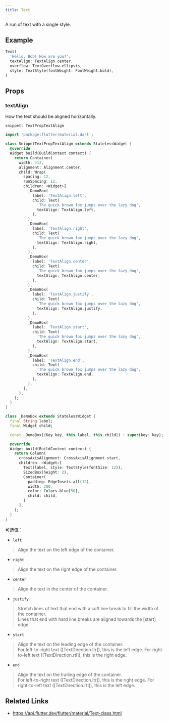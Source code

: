 ```yaml
---
title: Text
---
```


A run of text with a single style.

## Example

```dart liveslice=Text
Text(
  'Hello, Bob! How are you?',
  textAlign: TextAlign.center,
  overflow: TextOverflow.ellipsis,
  style: TextStyle(fontWeight: FontWeight.bold),
)
```

## Props

### textAlign

How the text should be aligned horizontally.

<!-- START auto-generated CODE-SNIPPET -->

`snippet: TextPropTextAlign`

```dart liveslice=TextPropTextAlign
import 'package:flutter/material.dart';

class SnippetTextPropTextAlign extends StatelessWidget {
  @override
  Widget build(BuildContext context) {
    return Container(
      width: 412,
      alignment: Alignment.center,
      child: Wrap(
        spacing: 12,
        runSpacing: 12,
        children: <Widget>[
          _DemoBox(
            label: 'TextAlign.left',
            child: Text(
              'The quick brown fox jumps over the lazy dog',
              textAlign: TextAlign.left,
            ),
          ),
          _DemoBox(
            label: 'TextAlign.right',
            child: Text(
              'The quick brown fox jumps over the lazy dog',
              textAlign: TextAlign.right,
            ),
          ),
          _DemoBox(
            label: 'TextAlign.center',
            child: Text(
              'The quick brown fox jumps over the lazy dog',
              textAlign: TextAlign.center,
            ),
          ),
          _DemoBox(
            label: 'TextAlign.justify',
            child: Text(
              'The quick brown fox jumps over the lazy dog',
              textAlign: TextAlign.justify,
            ),
          ),
          _DemoBox(
            label: 'TextAlign.start',
            child: Text(
              'The quick brown fox jumps over the lazy dog',
              textAlign: TextAlign.start,
            ),
          ),
          _DemoBox(
            label: 'TextAlign.end',
            child: Text(
              'The quick brown fox jumps over the lazy dog',
              textAlign: TextAlign.end,
            ),
          ),
        ],
      ),
    );
  }
}

class _DemoBox extends StatelessWidget {
  final String label;
  final Widget child;

  const _DemoBox({Key key, this.label, this.child}) : super(key: key);

  @override
  Widget build(BuildContext context) {
    return Column(
      crossAxisAlignment: CrossAxisAlignment.start,
      children: <Widget>[
        Text(label, style: TextStyle(fontSize: 12)),
        SizedBox(height: 2),
        Container(
          padding: EdgeInsets.all(12),
          width: 200,
          color: Colors.blue[50],
          child: child,
        )
      ],
    );
  }
}

```

<!-- END auto-generated CODE-SNIPPET -->

可选值：

- `left`

> Align the text on the left edge of the container.

- `right`

> Align the text on the right edge of the container.

- `center`

> Align the text in the center of the container.

- `justify`

> Stretch lines of text that end with a soft line break to fill the width of the container.<br />
> Lines that end with hard line breaks are aligned towards the [start] edge.

- `start`

> Align the text on the leading edge of the container.<br />
> For left-to-right text ([TextDirection.ltr]), this is the left edge.
> For right-to-left text ([TextDirection.rtl]), this is the right edge.

- `end`

> Align the text on the trailing edge of the container.<br />
> For left-to-right text ([TextDirection.ltr]), this is the right edge.
> For right-to-left text ([TextDirection.rtl]), this is the left edge.

## Related Links

- https://api.flutter.dev/flutter/material/Text-class.html
